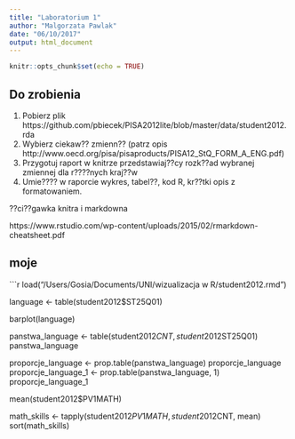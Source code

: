 ```yaml
---
title: "Laboratorium 1"
author: "Malgorzata Pawlak"
date: "06/10/2017"
output: html_document
---
```


```r
knitr::opts_chunk$set(echo = TRUE)
```

## Do zrobienia

1. Pobierz plik https://github.com/pbiecek/PISA2012lite/blob/master/data/student2012.rda
2. Wybierz ciekaw?? zmienn?? (patrz opis http://www.oecd.org/pisa/pisaproducts/PISA12_StQ_FORM_A_ENG.pdf)
3. Przygotuj raport w knitrze przedstawiaj??cy rozk??ad wybranej zmiennej dla r????nych kraj??w
4. Umie???? w raporcie wykres, tabel??, kod R, kr??tki opis z formatowaniem.

??ci??gawka knitra i markdowna

https://www.rstudio.com/wp-content/uploads/2015/02/rmarkdown-cheatsheet.pdf


## moje
```r
load("/Users/Gosia/Documents/UNI/wizualizacja w R/student2012.rmd")

language <- table(student2012$ST25Q01)

barplot(language)

panstwa_language <- table(student2012$CNT, student2012$ST25Q01)
panstwa_language

proporcje_language <- prop.table(panstwa_language)
proporcje_language
proporcje_language_1 <- prop.table(panstwa_language, 1)
proporcje_language_1

mean(student2012$PV1MATH)

math_skills <- tapply(student2012$PV1MATH, student2012$CNT, mean)
sort(math_skills)
